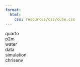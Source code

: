 ```yaml
---
format:
  html:
    css: resources/css/cube.css
---
```


::: {.cube-container}
<div id="cube">
  <div class="face front">quarto</div>
  <div class="face back">p2m</div>
  <div class="face right">water</div>
  <div class="face left">data</div>
  <div class="face top">simulation</div>
  <div class="face bottom">chrisenv</div>
</div>
:::